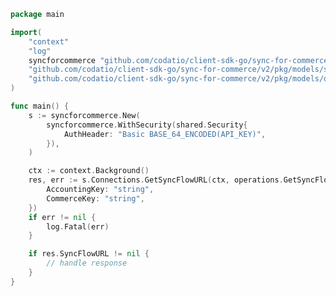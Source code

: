 ```go GetSyncFlowUrl.go
package main

import(
	"context"
	"log"
	syncforcommerce "github.com/codatio/client-sdk-go/sync-for-commerce/v2"
	"github.com/codatio/client-sdk-go/sync-for-commerce/v2/pkg/models/shared"
	"github.com/codatio/client-sdk-go/sync-for-commerce/v2/pkg/models/operations"
)

func main() {
    s := syncforcommerce.New(
        syncforcommerce.WithSecurity(shared.Security{
            AuthHeader: "Basic BASE_64_ENCODED(API_KEY)",
        }),
    )

    ctx := context.Background()
    res, err := s.Connections.GetSyncFlowURL(ctx, operations.GetSyncFlowURLRequest{
        AccountingKey: "string",
        CommerceKey: "string",
    })
    if err != nil {
        log.Fatal(err)
    }

    if res.SyncFlowURL != nil {
        // handle response
    }
}
```

